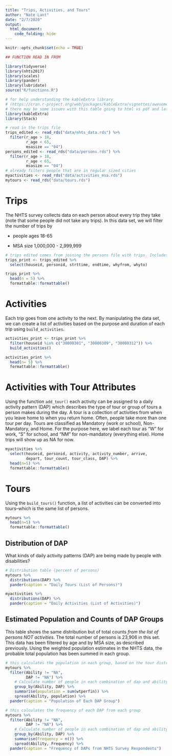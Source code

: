 ```yaml
---
title: "Trips, Activities, and Tours"
author: "Nate Lant"
date: "2/7/2020"
output: 
  html_document:
    code_folding: hide
---
```


```r
knitr::opts_chunk$set(echo = TRUE)

## FUNCTION READ IN FROM 

library(tidyverse)
library(nhts2017)
library(scales)
library(pander)
library(lubridate)
source("R/functions.R")

# for help understanding the kableExtra library 
# (https://cran.r-project.org/web/packages/kableExtra/vignettes/awesome_table_in_html.html)
# there may be some issues with this table going to html vs pdf and latex
library(kableExtra)
library(Stack)

# read in the trips file
trips_edited <- read_rds("data/nhts_data.rds") %>%
  filter(r_age > 18,
         r_age < 65, 
         msasize == "04")
persons_edited <- read_rds("data/persons.rds") %>%
  filter(r_age > 18,
         r_age < 65, 
         msasize == "04")
# already filters people that are in regular sized cities
myactivities <- read_rds("data/activities_msa.rds")
mytours <- read_rds("data/tours.rds")
```



# Trips
The NHTS survey collects data on each person about every trip they take (note that some people did not 
take any trips). In this data set, we will filter the number of trips by 

* people ages 18-65

* MSA size 1,000,000 - 2,999,999

```r
# trips edited comes from joining the persons file with trips. Includes individuals with 0 trips
trips_print <- trips_edited %>%
  select(houseid, personid, strttime, endtime, whyfrom, whyto)

trips_print %>% 
  head(n = 5) %>% 
  formattable::formattable()

```

# Activities
Each trip goes from one activity to the next. By manipulating the data set, we can create a list of
activities based on the purpose and duration of each trip using `build_activities`.

```r
activities_print <- trips_print %>% 
  filter(houseid %in% c("30000301", "30000309", "30000312")) %>%
  build_activities()

activities_print %>% 
  head(n= 5) %>% 
  formattable::formattable()
```

# Activities with Tour Attributes
Using the function `add_tour()` each activity can be assigned to a daily activity pattern (DAP) which 
describes the type of tour or group of tours a person makes during the day.
A tour is a collection of activities from when you leave home to when you return home. Often, people 
take more than one tour per day. Tours are classified as Mandatory (work or school), Non-Mandatory, 
and Home. For the purpose here, we label each tour as "W" for work, "S" for school, and "NM" for
non-mandatory (everything else). Home trips will show up as NA for now.

```r
myactivities %>% 
  select(houseid, personid, activity, activity_number, arrive, 
         depart, tour_count, tour_class, DAP) %>%
  head(n=5) %>% 
  formattable::formattable()
```

# Tours
Using the `build_tours()` function, a list of activities can be converted into tours--which is the same list of persons.
```r
mytours %>%
  head(n=5) %>% 
  formattable::formattable()
```


## Distribution of DAP
What kinds of daily activity patterns (DAP) are being made by people with disabilities?

```r
# Distribution table (percent of persons)
mytours %>% 
  distributions(DAP) %>% 
  pander(caption = "Daily Tours (List of Persons)")

myactivities %>% 
  distributions(DAP) %>% 
  pander(caption = "Daily Activities (List of Activities)")

```

## Estimated Population and Counts of DAP Groups

This table shows the same distribution but of total counts *from the list of persons NOT activities*. 
The total number of persons is 23,906 in 
this set. This data has been filtered by age and by MSA size, as described previously. Using the 
weighted population estimates in the NHTS data, the probable total population has been summed in each group.

```r
# this calculates the population in each group, based on the tour distribution
mytours %>%
  filter(Ability != "NA", 
         DAP != "NA") %>%
    # Calculate number of people in each combination of dap and ability.
    group_by(Ability, DAP) %>%
    summarise(population = sum(wtperfin)) %>%
    spread(Ability, population) %>%
  pander(caption = "Population of Each DAP Group")

# this calculates the frequency of each DAP from each group
mytours %>%
  filter(Ability != "NA", 
         DAP != "NA") %>%
    # Calculate number of people in each combination of dap and ability.
    group_by(Ability, DAP) %>%
    summarise(Frequency = n()) %>%
    spread(Ability, Frequency) %>%
  pander(caption = "Frequency of DAPs from NHTS Survey Respondents")

```






